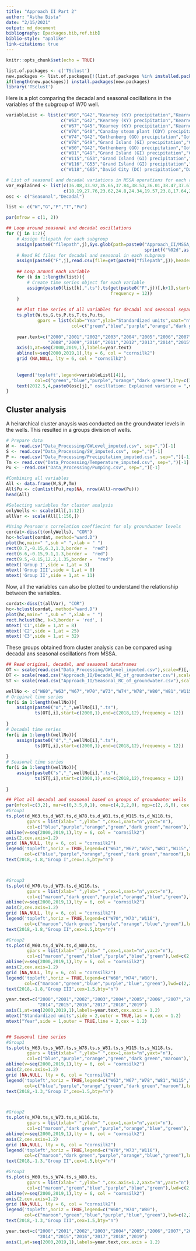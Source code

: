 ```yaml
---
title: "Approach II Part 2"
author: "Astha Bista"
date: "2/15/2021"
output: md_document
bibliography: [packages.bib,ref.bib]
biblio-style: "apalike"
link-citations: true
---
```


```r
knitr::opts_chunk$set(echo = TRUE)
```

```r
list.of.packages <- c('TSclust')
new.packages <- list.of.packages[!(list.of.packages %in% installed.packages()[,"Package"])]
if(length(new.packages)) install.packages(new.packages)
library('TSclust')

```

Here is a plot comparing the decadal and seasonal oscillations in the variables of the subgroup of W70 well.
```r
variableList <- list(c("W60","G42","Kearney (KY) precipitation","Kearney (KY) temperature","Pumping"),
                     c("W63","G42","Kearney (KY) precipitation","Kearney (KY) temperature","Pumping"),
                     c("W67","G45","Kearney (KY) precipitation","Kearney (KY) temperature","Pumping"),
                     c("W70","G40","Canaday steam plant (CDY) precipitation","Canaday steam plant (CDY) temperature","Pumping"), c("W73","G40","Canaday steam plant (CDY) precipitation","Canaday steam plant (CDY) temperature","Pumping"),
                     c("W74","G42","Gothenberg (GO) precipitation","Gothenberg (GO) temperature","Pumping"),
                     c("W78","G49","Grand Island (GI) precipitation","Grand Island (GI) temperature","Pumping"),
                     c("W80","G42","Gothenberg (GO) precipitation","Gothenberg (GO) temperature","Pumping"),
                     c("W81","G49","Grand Island (GI) precipitation","Grand Island (GI) temperature","Pumping"),
                     c("W115","G53","Grand Island (GI) precipitation","Grand Island (GI) temperature","Pumping"),
                     c("W116","G53","Grand Island (GI) precipitation","Grand Island (GI) temperature","Pumping"),
                     c("W118","G65","David City (DC) precipitation","David City (DC) temperature","Pumping"))

# List of seasonal and decadal variations in MSSA operations for each respective subgroup
var_explained <- list(c(36.08,33.92,35.65,37.84,38.53,36.01,38.47,37.67,38.66,37.72,37.93,38.06),
                      c(18.19,27.76,23.62,24.8,24.34,19.57,23.8,17.64,23.69,23.35,21.71,15.8))
osc <- c("Seasonal","Decadal")

list <- c("W","G","P","T","Pu")
```

```r

par(mfrow = c(1, 2))

## Loop around seasonal and decadal oscillations
for (j in 1:2){
    # Assign filepath for each subgroup
    assign(paste0("filepath",j),Sys.glob(path=paste0("Approach_II/MSSA_Work/W70_RC",
                                                     sprintf("%02d",as.numeric(j)),".csv")))
    # Read RC files for decadal and seasonal in each subgroup
    assign(paste0("F",j),read.csv(file=get(paste0("filepath",j)),header = TRUE))
    
    ## Loop around each variable 
    for (k in 1:length(list)){
        # Create time series object for each variable
        assign(paste0(list[k],".ts"),ts(get(paste0("F",j))[,k+1],start=c(2000,1),end=c(2018,12),
                                        frequency = 12))
    }
    
    ## Plot time series of all variables for decadal and seasonal separately
    ts.plot(W.ts,G.ts,P.ts,T.ts,Pu.ts,
            gpars = list(xlab="Year",ylab="Standardized units",xaxt="n",ylim=c(-2,4),
                         col=c("green","blue","purple","orange","dark green"),lty=c(1,1,2,2,2,3),lwd=c(2,2,2,2,2,3)))
    
    year.text=c("2000","2001","2002","2003","2004","2005","2006","2007",
                "2008","2009","2010","2011","2012","2013","2014","2015","2016","2017","2018","2019")
    axis(1,at=seq(2000,2019,1),labels=year.text)
    abline(v=seq(2000,2019,1),lty = 6, col = "cornsilk2")
    grid (NA,NULL, lty = 6, col = "cornsilk2")
    
    
    legend('topleft',legend=variableList[[4]],
           col=c("green","blue","purple","orange","dark green"),lty=c(1,1,2,2,2,3),lwd=c(2,2,2,2,2,3),cex=1,bty ="n")
    text(2012.5,4,paste0(osc[j]," oscillation: Explained variance = ",var_explained[[j]][[4]],"%"),cex=1,font = 1)
}  
```

## Cluster analysis

A heirarchical cluster anaysis was conducted on the groundwater levels in the wells. This resulted in a groups division of wells.

```r
# Prepare data
W <- read.csv("Data_Processing/GWLevel_imputed.csv", sep=",")[-1]
S <- read.csv("Data_Processing/SW_imputed.csv", sep=",")[-1]
P <- read.csv("Data_Processing/Precipitation_imputed.csv", sep=",")[-1]
Tm <- read.csv("Data_Processing/Temperature_imputed.csv", sep=",")[-1]
Pu <- -read.csv("Data_Processing/Pumping.csv", sep=",")[-1]

#Combining all variables
All <- data.frame(W,S,P,Tm)
All$Pu <- c(unlist(Pu),rep(NA, nrow(All)-nrow(Pu)))
head(All)

#Selecting variables for cluster analysis
onlyWells <- scale(All[,1:12])
allVar <- scale(All[1:156,])
```
```r
#Using Pearson's correlation coeffiecint for oly groundwater levels
cordat<-diss(t(onlyWells), "COR")
hc<-hclust(cordat, method="ward.D")
plot(hc,main=" ",sub =" ",xlab = " ")
rect(0.7,-0.15,6.3,1.3,border =  "red")
rect(6.6,-0.15,9.1,1.3,border =  "red")
rect(9.5,-0.15,12.2,1.35,border =  "red")
mtext('Group I',side = 1,at = 3)
mtext('Group III',side = 1,at = 8)
mtext('Group II',side = 1,at = 11)
```

Now, all the variables can also be plotted to understand the relationship between the variables.

```r
cordat<-diss(t(allVar), "COR")
hc<-hclust(cordat, method="ward.D")
plot(hc,main=" ",sub =" ",xlab = " ")
rect.hclust(hc, k=3,border = 'red', )
mtext('C1',side = 1,at = 8)
mtext('C2',side = 1,at = 25)
mtext('C3',side = 1,at = 32)
```

These groups obtained from cluster analysis can be compared using decadal ans seasonal oscillations from MSSA.

```r
## Read original, decadal, and seasonal dataframes
OT <- scale(read.csv("Data_Processing/GWLevel_imputed.csv"),scale=F)[,-1]
DT <- scale(read.csv("Approach_II/Decadal_RC_of_groundwater.csv"),scale=F)[,-1]
ST <- scale(read.csv("Approach_II/Seasonal_RC_of_groundwater.csv"),scale=F)[,-1]

wellNo <- c("W60","W63","W67","W70","W73","W74","W78","W80","W81","W115","W116","W118")
# Original time series
for(i in 1:length(wellNo)){
    assign(paste0("o","_",wellNo[i],".ts"),
           ts(OT[,i],start=c(2000,1),end=c(2018,12),frequency = 12))
    
}
# Decadal time series
for(i in 1:length(wellNo)){
    assign(paste0("d","_",wellNo[i],".ts"),
           ts(DT[,i],start=c(2000,1),end=c(2018,12),frequency = 12))
    
}
# Seasonal time series
for(i in 1:length(wellNo)){
    assign(paste0("s","_",wellNo[i],".ts"),
           ts(ST[,i],start=c(2000,1),end=c(2018,12),frequency = 12))
    
}
```


```r
## Plot all decadal and seasonal based on groups of groundwater wells
par(mfcol=c(3,2), mar=c(0,3.5,0,1), oma=c(4,2,2,0), mgp=c(2,.6,0), cex.lab=1.1, tcl=-.3, las=1)
#Group1
ts.plot(d_W63.ts,d_W67.ts,d_W78.ts,d_W81.ts,d_W115.ts,d_W118.ts,
        gpars = list(xlab=" ",ylab=" ",cex=1,xaxt="n",yaxt="n"),
        col=c("blue","purple","orange","green","dark green","maroon"),lwd=c(2,2,2,2),lty=c(1,1,1,1,1,1),ylim=c(-2,2.5))
abline(v=seq(2000,2019,1),lty = 6, col = "cornsilk2")
axis(2,cex.axis=1.2)
grid (NA,NULL, lty = 6, col = "cornsilk2")
legend('topleft',horiz = TRUE,legend=c("W63","W67","W78","W81","W115","W118"),
       col=c("blue","purple","orange","green","dark green","maroon"),lwd=c(2,2,2,2),lty=c(1,1,1,1,1,1,1),cex=1.2,bty="y")
text(2018,-1.8,"Group I",cex=1.5,bty="n")



#Group3
ts.plot(d_W70.ts,d_W73.ts,d_W116.ts,
        gpars = list(xlab=" ",ylab=" ",cex=1,xaxt="n",yaxt="n"),
        col=c("maroon","dark green","purple","orange","blue","green"),lwd=c(2,2,2,2),lty=c(1,1,1),ylim=c(-2,2.5))
abline(v=seq(2000,2019,1),lty = 6, col = "cornsilk2")
axis(2,cex.axis=1.2)
grid (NA,NULL, lty = 6, col = "cornsilk2")
legend('topleft',horiz = TRUE,legend=c("W70","W73","W116"),
       col=c("maroon","dark green","purple","orange","blue","green"),lwd=c(2,2,2,2),lty=c(1,1,1),cex=1.2,bty="y")
text(2018,-1.8,"Group II",cex=1.5,bty="n")

#Group2
ts.plot(d_W60.ts,d_W74.ts,d_W80.ts,
        gpars = list(xlab=" ",ylab=" ",cex=1,xaxt="n",yaxt="n"),
        col=c("maroon","green","blue","purple","blue","green"),lwd=c(2,2,2,2),lty=c(1,1,1),ylim=c(-2,2.5))
abline(v=seq(2000,2019,1),lty = 6, col = "cornsilk2")
axis(2,cex.axis=1.2)
grid (NA,NULL, lty = 6, col = "cornsilk2")
legend('topleft',horiz = TRUE,legend=c("W60","W74","W80"),
       col=c("maroon","green","blue","purple","blue","green"),lwd=c(2,2,2,2),lty=c(1,1,1),cex=1.2,bty="y")
text(2018,-1.8,"Group III",cex=1.5,bty="n")

year.text=c("2000","2001","2002","2003","2004","2005","2006","2007","2008","2009","2010","2011","2012","2013",
            "2014","2015","2016","2017","2018","2019")
axis(1,at=seq(2000,2019,1),labels=year.text,cex.axis = 1.2)
mtext("Standardized units",side = 2,outer = TRUE,las = 0,cex = 1.2)
mtext("Year",side = 1,outer = TRUE,line = 2,cex = 1.2)


## Seasonal time series
#Group1
ts.plot(s_W63.ts,s_W67.ts,s_W78.ts,s_W81.ts,s_W115.ts,s_W118.ts,
        gpars = list(xlab=" ",ylab=" ",cex=1,xaxt="n",yaxt="n"),
        col=c("blue","purple","orange","green","dark green","maroon"),lwd=c(2,2,2,2),lty=c(1,1,1,1,1,1),ylim=c(-1.5,1.5))
abline(v=seq(2000,2019,1),lty = 6, col = "cornsilk2")
axis(2,cex.axis=1.2)
grid (NA,NULL, lty = 6, col = "cornsilk2")
legend('topleft',horiz = TRUE,legend=c("W63","W67","W78","W81","W115","W118"),
       col=c("blue","purple","orange","green","dark green","maroon"),lwd=c(2,2,2,2),lty=c(1,1,1,1,1,1,1),cex=1.2,bty="y")
text(2018,-1.3,"Group I",cex=1.5,bty="n")



#Group2
ts.plot(s_W70.ts,s_W73.ts,s_W116.ts,
        gpars = list(xlab=" ",ylab=" ",cex=1,xaxt="n",yaxt="n"),
        col=c("maroon","dark green","purple","orange","blue","green"),lwd=c(2,2,2,2),lty=c(1,1,1),ylim=c(-1.5,1.5))
abline(v=seq(2000,2019,1),lty = 6, col = "cornsilk2")
axis(2,cex.axis=1.2)
grid (NA,NULL, lty = 6, col = "cornsilk2")
legend('topleft',horiz = TRUE,legend=c("W70","W73","W116"),
       col=c("maroon","dark green","purple","orange","blue","green"),lwd=c(2,2,2,2),lty=c(1,1,1),cex=1.2,bty="y")
text(2018,-1.3,"Group II",cex=1.5,bty="n")

#Group3
ts.plot(s_W60.ts,s_W74.ts,s_W80.ts,
        gpars = list(xlab=" ",ylab=" ",cex.axis=1.2,xaxt="n",yaxt="n"),
        col=c("maroon","green","blue","purple","blue","green"),lwd=c(2,2,2,2),lty=c(1,1,1),ylim=c(-1.5,1.5))
abline(v=seq(2000,2019,1),lty = 6, col = "cornsilk2")
axis(2,cex.axis=1.2)
grid (NA,NULL, lty = 6, col = "cornsilk2")
legend('topleft',horiz = TRUE,legend=c("W60","W74","W80"),
       col=c("maroon","green","blue","purple","blue","green"),lwd=c(2,2,2,2),lty=c(1,1,1),cex=1.2,bty="y")
text(2018,-1.3,"Group III",cex=1.5,bty="n")

year.text=c("2000","2001","2002","2003","2004","2005","2006","2007","2008","2009","2010","2011","2012","2013",
            "2014","2015","2016","2017","2018","2019")
axis(1,at=seq(2000,2019,1),labels=year.text,cex.axis = 1.2)
```